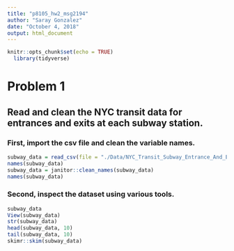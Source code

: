 ```yaml
---
title: "p8105_hw2_msg2194"
author: "Saray Gonzalez"
date: "October 4, 2018"
output: html_document
---
```




```r
knitr::opts_chunk$set(echo = TRUE)
  library(tidyverse)

```
# Problem 1

## Read and clean the NYC transit data for entrances and exits at each subway station.

### First, import the csv file and clean the variable names.
```r
subway_data = read_csv(file = "./Data/NYC_Transit_Subway_Entrance_And_Exit_Data.csv")
names(subway_data)
subway_data = janitor::clean_names(subway_data)
names(subway_data)
```

### Second, inspect the dataset using various tools.
```r
subway_data
View(subway_data)
str(subway_data)
head(subway_data, 10)
tail(subway_data, 10)
skimr::skim(subway_data)
```


